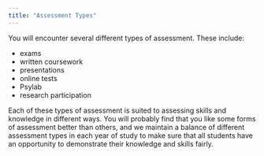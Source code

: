 ```yaml
---
title: "Assessment Types"
---
```


You will encounter several different types of assessment. These include:

*	exams
*	written coursework
*	presentations
*	online tests
*	Psylab
* research participation

Each of these types of assessment is suited to assessing skills and knowledge in different ways. You will probably find that you like some forms of assessment better than others, and we maintain a balance of different assessment types in each year of study to make sure that all students have an opportunity to demonstrate their knowledge and skills fairly. 
